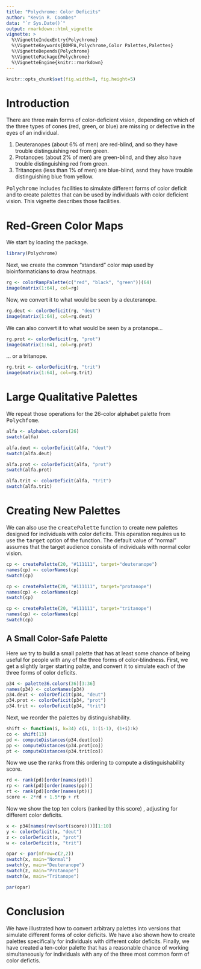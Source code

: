 ---
title: "Polychrome: Color Deficits"
author: "Kevin R. Coombes"
data: "`r Sys.Date()`"
output: rmarkdown::html_vignette
vignette: >
  %\VignetteIndexEntry{Polychrome}
  %\VignetteKeywords{OOMPA,Polychrome,Color Palettes,Palettes}
  %\VignetteDepends{Polychrome}
  %\VignettePackage{Polychrome}
  %\VignetteEngine{knitr::rmarkdown}
---

```{r opts, echo=FALSE}
knitr::opts_chunk$set(fig.width=8, fig.height=5)
```
# Introduction

There are three main forms of color-deficient vision, depending on
which of the three types of cones (red, green, or blue) are missing
or defective in the eyes of an individual.

1. Deuteranopes (about 6% of men) are red-blind, and so they have
   trouble distinguishing red from green.
2. Protanopes (about 2% of men) are green-blind, and they also have
   trouble distinguishing red from green.
3. Tritanopes (less than 1% of men) are blue-blind, asnd they have
   trouble distinguishing blue from yellow.

<tt>Polychrome</tt> includes facilities to simulate different forms of
color deficit and to create palettes that can be used by individuals
with color deficient vision. This vignette describes those facilities.

# Red-Green Color Maps
We start by loading the package.
```{r pkgs}
library(Polychrome)
```
Next, we create the common "standard" color map used by 
bioinformaticians to draw heatmaps. 
```{r rg, fig.cap="Common red-green palette."}
rg <- colorRampPalette(c("red", "black", "green"))(64)
image(matrix(1:64), col=rg)
```

Now, we convert it to what would be seen by a deuteranope.
```{r deut, fig.cap="Deuteranopes' view of the common red-green palette."}
rg.deut <- colorDeficit(rg, "deut")
image(matrix(1:64), col=rg.deut)
```

We can also convert it to what would be seen by a protanope...
```{r prot, fig.cap="Protanopes' view of the common red-green palette."}
rg.prot <- colorDeficit(rg, "prot")
image(matrix(1:64), col=rg.prot)
```

... or a tritanope.
```{r trit, fig.cap="Tritanopes' view of the common red-green palette."}
rg.trit <- colorDeficit(rg, "trit")
image(matrix(1:64), col=rg.trit)
```

# Large Qualitative Palettes
We repeat those operations for the 26-color alphabet palette from
<tt>Polychfome</tt>. 

```{r alfa, fig.cap = "The 26-color alphabet palette."}
alfa <- alphabet.colors(26)
swatch(alfa)
```

```{r adeut, fig.cap = "The 26-color alphabet palette, as seen by a deuteranope."}
alfa.deut <- colorDeficit(alfa, "deut")
swatch(alfa.deut)
```

```{r aprot, fig.cap = "The 26-color alphabet palette, as seen by a protanope."}
alfa.prot <- colorDeficit(alfa, "prot")
swatch(alfa.prot)
```

```{r atrit, fig.cap = "The 26-color alphabet palette, as seen by a tritanope."}
alfa.trit <- colorDeficit(alfa, "trit")
swatch(alfa.trit)
```

# Creating New Palettes
We can also use the <tt>createPalette</tt> function to create new palettes
designed for individuals with color deficits. This operation requires us to
use the <tt>target</tt> option of the function. The default value of "normal"
assumes that the target audience consists of individuals with normal color
vision.

```{r cp1, fig.cap="A palette designed for deuteranopes."}
cp <- createPalette(20, "#111111", target="deuteranope")
names(cp) <- colorNames(cp)
swatch(cp)
```


```{r cp2, fig.cap = "A palette designed for protanopes."}
cp <- createPalette(20, "#111111", target="protanope")
names(cp) <- colorNames(cp)
swatch(cp)
```


```{r cp3, fig.cap = "A palette designed for tritanopes."}
cp <- createPalette(20, "#111111", target="tritanope")
names(cp) <- colorNames(cp)
swatch(cp)
```


## A Small Color-Safe Palette

Here we try to build a small palette that has at least some chance of being
useful for people with any of the three forms of color-blindness. First, we
get a slightly larger starting paltte, and convert it to simulate each of
the three forms of color deficits.
```{r dists}
p34 <- palette36.colors(36)[3:36]
names(p34) <- colorNames(p34)
p34.deut <- colorDeficit(p34, "deut")
p34.prot <- colorDeficit(p34, "prot")
p34.trit <- colorDeficit(p34, "trit")
```

Next, we reorder the palettes by distinguishability.
```{r shift}
shift <- function(i, k=34) c(i, 1:(i-1), (1+i):k)
co <- shift(13)
pd <- computeDistances(p34.deut[co])
pp <- computeDistances(p34.prot[co])
pt <- computeDistances(p34.trit[co])
```

Now we use the ranks from this ordering to compute a distinguishability score.
```{r score}
rd <- rank(pd)[order(names(pd))]
rp <- rank(pd)[order(names(pp))]
rt <- rank(pd)[order(names(pt))]
score <- 2*rd + 1.5*rp + rt
```

Now we show the top ten colors (ranked by this score) , adjusting for different
color deficits.
```{r, fig.width=8, fig.height=7, fig.cap="Color safe palette."}
x <- p34[names(rev(sort(score)))][1:10]
y <- colorDeficit(x, "deut")
z <- colorDeficit(x, "prot")
w <- colorDeficit(x, "trit")

opar <- par(mfrow=c(2,2))
swatch(x, main="Normal")
swatch(y, main="Deuteranope")
swatch(z, main="Protanope")
swatch(w, main="Tritanope")
```

```{r, echo=FALSE}
par(opar)
```

# Conclusion
We have illustrated how to convert arbitrary palettes into versions that
simulate different forms of color deficits. We have also shown how to
create palettes specifically for individuals with different color deficits.
Finally, we have created a ten-color palette that has a reasonable chance
of working simultaneously for individuals with any of the three most common
form of color defictis.

